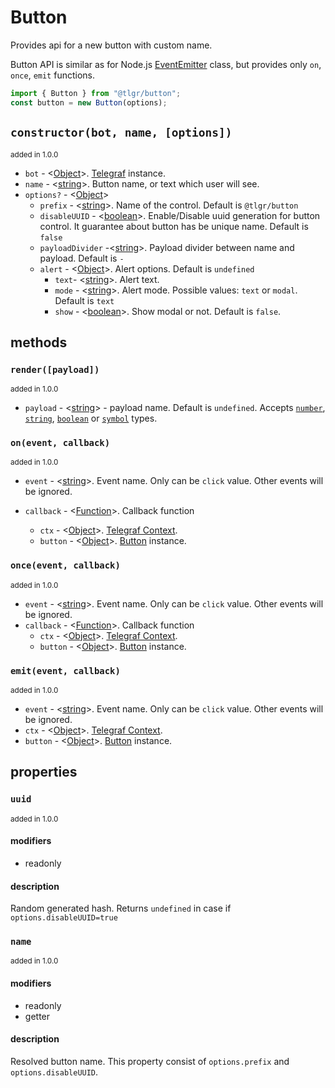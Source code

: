 # Button

Provides api for a new button with custom name.

Button API is similar as for Node.js [EventEmitter](https://nodejs.org/dist/latest-v16.x/docs/api/events.html#class-eventemitter) class, but provides only `on`, `once`, `emit` functions.

```jsx
import { Button } from "@tlgr/button";
const button = new Button(options);
```

## `constructor(bot, name, [options])`

<small> added in 1.0.0 </small>

- `bot` - <[Object][object]>. [Telegraf](https://telegraf.js.org/classes/Telegraf.html) instance.
- `name` - <[string][string]>. Button name, or text which user will see.
- `options?` - <[Object][object]>
  - `prefix` - <[string][string]>. Name of the control. Default is `@tlgr/button`
  - `disableUUID` - <[boolean][boolean]>. Enable/Disable uuid generation for button control. It guarantee about button has be unique name. Default is `false`
  - `payloadDivider` -<[string][string]>. Payload divider between name and payload. Default is `-`
  - `alert` - <[Object][object]>. Alert options. Default is `undefined`
    - `text`- <[string][string]>. Alert text.
    - `mode` - <[string][string]>. Alert mode. Possible values: `text` or `modal`. Default is `text`
    - `show` - <[boolean][boolean]>. Show modal or not. Default is `false`.

## methods

### `render([payload])`

<small> added in 1.0.0 </small>

- `payload` - <[string][string]> - payload name. Default is `undefined`. Accepts [`number`][number], [`string`][string], [`boolean`][boolean] or [`symbol`][symbol] types.

### `on(event, callback)`

<small> added in 1.0.0 </small>

- `event` - <[string][string]>. Event name. Only can be `click` value. Other events will be ignored.
- `callback` - <[Function][function]>. Callback function

  - `ctx` - <[Object][object]>. [Telegraf Context](https://telegraf.js.org/classes/Context.html#addStickerToSet).
  - `button` - <[Object][object]>. [Button](/docs/api/button) instance.

### `once(event, callback)`

<small>added in 1.0.0</small>

- `event` - <[string][string]>. Event name. Only can be `click` value. Other events will be ignored.
- `callback` - <[Function][function]>. Callback function
  - `ctx` - <[Object][object]>. [Telegraf Context](https://telegraf.js.org/classes/Context.html#addStickerToSet).
  - `button` - <[Object][object]>. [Button](/docs/api/button) instance.

### `emit(event, callback)`

<small>added in 1.0.0</small>

- `event` - <[string][string]>. Event name. Only can be `click` value. Other events will be ignored.
- `ctx` - <[Object][object]>. [Telegraf Context](https://telegraf.js.org/classes/Context.html#addStickerToSet).
- `button` - <[Object][object]>. [Button](/docs/api/button) instance.

## properties

### `uuid`

<small>added in 1.0.0</small>

#### modifiers

- readonly

#### description

Random generated hash. Returns `undefined` in case if `options.disableUUID=true`

### `name`

<small>added in 1.0.0</small>

#### modifiers

- readonly
- getter

#### description

Resolved button name. This property consist of `options.prefix` and `options.disableUUID`.

[object]: https://developer.mozilla.org/en-US/docs/Web/JavaScript/Reference/Global_Objects/Object
[function]: https://developer.mozilla.org/en-US/docs/Web/JavaScript/Reference/Functions
[string]: https://developer.mozilla.org/en-US/docs/Web/JavaScript/Data_structures#String_type
[boolean]: https://developer.mozilla.org/en-US/docs/Web/JavaScript/Data_structures#boolean_type
[number]: https://developer.mozilla.org/en-US/docs/Web/JavaScript/Data_structures#numeric_types
[symbol]: https://developer.mozilla.org/en-US/docs/Web/JavaScript/Data_structures#symbol_type
